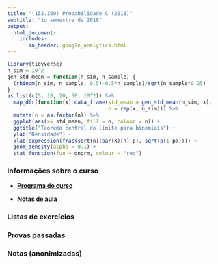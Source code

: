 ```yaml
---
title: "(152.159) Probabilidade C (2018)"
subtitle: "1o semestre de 2018"
output: 
  html_document:
    includes:
       in_header: google_analytics.html
---
```


```r
library(tidyverse)
n_sim = 10^2
gen_std_mean = function(n_sim, n_sample) {
  (rbinom(n_sim, n_sample, 0.5)-0.5*n_sample)/sqrt(n_sample*0.25)
}
as.list(c(5, 10, 20, 50, 10^2)) %>% 
  map_dfr(function(x) data_frame(std_mean = gen_std_mean(n_sim, x), 
                                 n = rep(x, n_sim))) %>%
  mutate(n = as.factor(n)) %>%
  ggplot(aes(x= std_mean, fill = n, colour = n)) +
  ggtitle("Teorema central do limite para binomiais") +
  ylab("Densidade") +
  xlab(expression(frac(sqrt(n)(bar(X)[n]-p), sqrt(p(1-p))))) +
  geom_density(alpha = 0.1) +
  stat_function(fun = dnorm, colour = "red")
```

### Informações sobre o curso

- [**Programa do curso**](syllabus/2018_prob_c.html)

- [**Notas de aula**](https://www.overleaf.com/read/fjdsbxwydcnf)

### Listas de exercícios

### Provas passadas

### Notas (anonimizadas)
